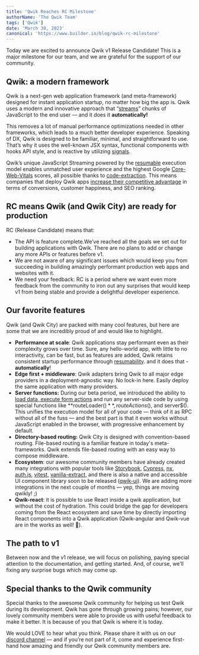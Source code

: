 ```yaml
---
title: 'Qwik Reaches RC Milestone'
authorName: 'The Qwik Team'
tags: ['Qwik']
date: 'March 30, 2023'
canonical: 'https://www.builder.io/blog/qwik-rc-milestone'
---
```



<ArticleBlock>

Today we are excited to announce Qwik v1 Release Candidate! This is a major milestone for our team, and we are grateful for the support of our community.
## **Qwik: a modern framework**
Qwik is a next-gen web application framework (and meta-framework) designed for instant application startup, no matter how big the app is. Qwik uses a modern and innovative approach that “<a href="https://www.builder.io/blog/speculative-module-fetching" rel="noopener noreferrer" target="_blank">streams</a>” chunks of JavaScript to the end user — and it does it **automatically!** 

This removes a lot of manual performance optimizations needed in other frameworks, which leads to a much better developer experience. Speaking of DX, Qwik is designed to be familiar, minimal, and straightforward to use. That’s why it uses the well-known JSX syntax, functional components with hooks API style, and is reactive by utilizing <a href="https://www.builder.io/blog/usesignal-is-the-future-of-web-frameworks" rel="noopener noreferrer" target="_blank">signals</a>.

 Qwik’s unique JavaScript Streaming powered by the <a href="https://www.builder.io/blog/resumability-from-ground-up" rel="noopener noreferrer" target="_blank">resumable</a> execution model enables unmatched user experience and the highest Google <a href="https://web.dev/learn-core-web-vitals/" rel="noopener noreferrer" target="_blank">Core-Web-Vitals</a> scores, all possible thanks to <a href="https://www.builder.io/blog/wtf-is-code-extraction" rel="noopener noreferrer" target="_blank">code-extraction</a>. This means companies that deploy Qwik apps <a href="https://web.dev/tags/case-study/" rel="noopener noreferrer" target="_blank">increase their competitive advantage</a> in terms of conversions, customer happiness, and SEO ranking.
## **RC means Qwik (and Qwik City) are ready for production**
RC (Release Candidate) means that:
*   The API is feature complete.We’ve reached all the goals we set out for building applications with Qwik. There are no plans to add or change any more APIs or features before v1.
*   We are not aware of any significant issues which would keep you from succeeding in building amazingly performant production web apps and websites with it.
*   We need your feedback: RC is a period where we want even more feedback from the community to iron out any surprises that would keep v1 from being stable and provide a delightful developer experience.
## **Our favorite features**
Qwik (and Qwik City) are packed with many cool features, but here are some that we are incredibly proud of and would like to highlight.
*   **Performance at scale**: Qwik applications stay performant even as their complexity grows over time. Sure, any hello-world app, with little to no interactivity, can be fast, but as features are added, Qwik retains consistent startup performance through <a href="https://www.builder.io/blog/hydration-is-pure-overhead" rel="noopener noreferrer" target="_blank">resumability</a>. and it does that - **automatically**!
*   **Edge first + middleware**: Qwik adapters bring Qwik to all major edge providers in a deployment-agnostic way. No lock-in here. Easily deploy the same application with many providers.
*   **Server functions:** During our beta period, we introduced the ability to <a href="https://www.builder.io/blog/qwik-city-server-functions" rel="noopener noreferrer" target="_blank">load data, execute form actions</a> and run any server-side code by using special functions like **routeLoader$()**, routeActions$(), and server$(). This unifies the execution model for all of your code — think of it as RPC without all of the fuss — and the best part is that it even works without JavaScript enabled in the browser, with progressive enhancement by default.
*   **Directory-based routing:** Qwik City is designed with convention-based routing. File-based routing is a familiar feature in today's meta-frameworks. Qwik extends file-based routing with an easy way to compose middleware.
*   **Ecosystem**: our awesome community members have already created many integrations with popular tools like <a href="https://storybook.js.org/" rel="noopener noreferrer" target="_blank">Storybook</a>, <a href="https://www.cypress.io/" rel="noopener noreferrer" target="_blank">Cypress</a>, <a href="https://nx.dev/" rel="noopener noreferrer" target="_blank">nx</a>, <a href="https://authjs.dev/" rel="noopener noreferrer" target="_blank">auth.js</a>, <a href="https://vitest.dev/" rel="noopener noreferrer" target="_blank">vitest</a>, <a href="https://vanilla-extract.style/" rel="noopener noreferrer" target="_blank">vanilla-extract</a>, and there is also a native and accessible UI component library soon to be released (<a href="https://github.com/qwikifiers/qwik-ui" rel="noopener noreferrer" target="_blank">qwik-ui</a>). We are adding more integrations in the next couple of months — yep, things are moving qwikly! ;)
*   **Qwik-react**: it is possible to use React inside a qwik application, but without the cost of hydration. This could bridge the gap for developers coming from the React ecosystem and save time by directly importing React components into a Qwik application (Qwik-angular and Qwik-vue are in the works as well! 🤩).
## **The path to v1**
Between now and the v1 release, we will focus on polishing, paying special attention to the documentation, and getting started. And, of course, we’ll fixing any surprise bugs which may come up.
## **Special thanks to the Qwik community**
Special thanks to the awesome Qwik community for helping us test Qwik during its development. Qwik has gone through growing pains; however, our lovely community members were able to provide us with useful feedback to make it better. It is because of you that Qwik is where it is today. 

We would LOVE to hear what you think. Please share it with us on our <a href="https://qwik.builder.io/chat" rel="noopener noreferrer" target="_blank">discord channel</a> — and if you’re not part of it, come and experience first-hand how amazing and friendly our Qwik community members are.

</ArticleBlock>